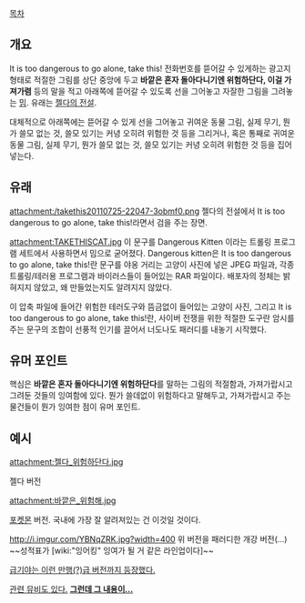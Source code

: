 [[목차]]
== 개요 ==
It is too dangerous to go alone, take this! 전화번호를 뜯어갈 수 있게하는 광고지 형태로 적절한 그림를 상단 중앙에 두고 '''바깥은 혼자 돌아다니기엔 위험하단다, 이걸 가져가렴''' 등의 말을 적고 아래쪽에 뜯어갈 수 있도록 선을 그어놓고 자잘한 그림을 그려놓는 [[밈]]. 유래는 [[젤다의 전설]].

대체적으로 아래쪽에는 뜯어갈 수 있게 선을 그어놓고 귀여운 동물 그림, 실제 무기, 뭔가 쓸모 없는 것, 쓸모 있기는 커녕 오히려 위험한 것 등을 그리거나, 혹은 통째로 귀여운 동물 그림, 실제 무기, 뭔가 쓸모 없는 것, 쓸모 있기는 커녕 오히려 위험한 것 등을 집어넣는다.


== 유래 ==
attachment:/takethis20110725-22047-3obmf0.png
젤다의 전설에서 It is too dangerous to go alone, take this!라면서 검을 주는 장면.

attachment:TAKETHISCAT.jpg
이 문구를 Dangerous Kitten 이라는 트롤링 프로그램 세트에서 사용하면서 밈으로 굳어졌다. Dangerous kitten은 It is too dangerous to go alone, take this!란 문구를 야옹 거리는 고양이 사진에 넣은 JPEG 파일과, 각종 트롤링/테러용 프로그램과 바이러스들이 들어있는 RAR 파일이다. 배포자의 정체는 밝혀지지 않았고, 왜 만들었는지도 알려지지 않았다.

이 압축 파일에 들어간 위험한 테러도구와 뜸금없이 들어있는 고양이 사진, 그리고 It is too dangerous to go alone, take this!란, 사이버 전쟁을 위한 적절한 도구란 암시를 주는 문구의 조합이 선풍적 인기를 끌어서 너도나도 패러디를 내놓기 시작했다.
== 유머 포인트 ==

핵심은 '''바깥은 혼자 돌아다니기엔 위험하단다'''를 말하는 그림의 적절함과, 가져가랍시고 그려둔 것들의 잉여함에 있다. 뭔가 쓸데없이 위험하다고 말해두고, 가져가랍시고 주는 물건들이 뭔가 잉여한 점이 유머 포인트.


== 예시 ==


attachment:젤다_위험하단다.jpg

젤다 버전

attachment:바깥은_위험해.jpg

[[포켓몬]] 버전. 국내에 가장 잘 알려져있는 건 이것일 것이다.

http://i.imgur.com/YBNqZRK.jpg?width=400
위 버전을 패러디한 개강 버전(...) ~~성적표가 [wiki:"잉어킹" 잉여가 될 거 같은 라인업이다]~~

[[http://bbs2.ruliweb.daum.net/gaia/do/ruliweb/default/read?articleId=23497547&bbsId=G005&itemId=143|급기야는 이런 만행(?)급 버전까지 등장했다.]]

[[https://www.youtube.com/watch?v=0m9QUoW5KnY|관련 뮤비도 있다.]] '''[[게이|그런데 그 내용이...]]'''
